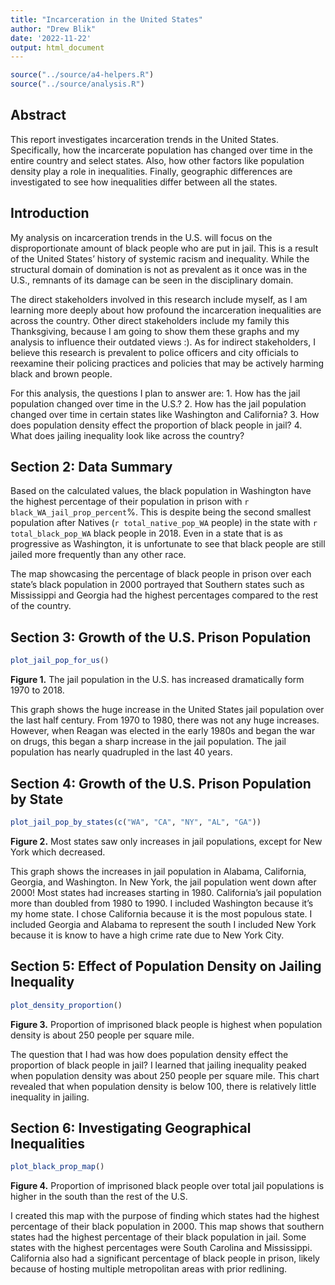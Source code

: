 ```yaml
---
title: "Incarceration in the United States"
author: "Drew Blik"
date: '2022-11-22'
output: html_document
---
```


```r
source("../source/a4-helpers.R")
source("../source/analysis.R")
```

## Abstract 
This report investigates incarceration trends in the United States. Specifically, how the incarcerate population has changed over time in the entire country and select states. Also, how other factors like population density play a role in inequalities. Finally, geographic differences are investigated to see how inequalities differ between all the states.

## Introduction 

My analysis on incarceration trends in the U.S. will focus on the disproportionate amount of black people who are put in jail. This is a result of the United States' history of systemic racism and inequality. While the structural domain of domination is not as prevalent as it once was in the U.S., remnants of its damage can be seen in the disciplinary domain. 

The direct stakeholders involved in this research include myself, as I am learning more deeply about how profound the incarceration inequalities are across the country. Other direct stakeholders include my family this Thanksgiving, because I am going to show them these graphs and my analysis to influence their outdated views :). As for indirect stakeholders, I believe this research is prevalent to police officers and city officials to reexamine their policing practices and policies that may be actively harming black and brown people. 

For this analysis, the questions I plan to answer are:
1. How has the jail population changed over time in the U.S.?
2. How has the jail population changed over time in certain states like Washington and California?
3. How does population density effect the proportion of black people in jail?
4. What does jailing inequality look like across the country?


## Section 2: Data Summary 

Based on the calculated values, the black population in Washington have the 
highest percentage of their population in prison with `r black_WA_jail_prop_percent`%. This is despite being the second smallest population after Natives (`r total_native_pop_WA` people) in the state with
`r total_black_pop_WA` black people in 2018. Even in a state that is as progressive as Washington, it is unfortunate to see that black people are still jailed more frequently than any other race.

The map showcasing the percentage of black people in prison over each state's black population in 2000 portrayed that Southern states such as Mississippi and Georgia had the highest percentages compared to the rest of the country.

## Section 3: Growth of the U.S. Prison Population

```r
plot_jail_pop_for_us()
```
**Figure 1.** The jail population in the U.S. has increased dramatically form 1970 to 2018. 


This graph shows the huge increase in the United States jail population over the last half century. From 1970 to 1980, there was not any huge increases. However, when Reagan was elected in the early 1980s and began the war on drugs, this began a sharp increase in the jail population. The jail population has nearly quadrupled in the last 40 years.


## Section 4: Growth of the U.S. Prison Population by State

```r
plot_jail_pop_by_states(c("WA", "CA", "NY", "AL", "GA"))
```
**Figure 2.** Most states saw only increases in jail populations, except for New York which decreased. 


This graph shows the increases in jail population in Alabama, California, Georgia, and Washington. In New York, the jail population went down after 2000! Most states had increases starting in 1980. California's jail population more than doubled from 1980 to 1990. I included Washington because it's my home state. I chose California because it is the most populous state. I included Georgia and Alabama to represent the south I included New York because it is know to have a high crime rate due to New York City.


## Section 5: Effect of Population Density on Jailing Inequality

```r
plot_density_proportion()
```
**Figure 3.** Proportion of imprisoned black people is highest when population density is about 250 people per square mile.

The question that I had was how does population density effect the proportion of black people in jail? I learned that jailing inequality peaked when population density was about 250 people per square mile. This chart revealed that when population density is below 100, there is relatively little inequality in jailing.



## Section 6: Investigating Geographical Inequalities

```r
plot_black_prop_map()
```
**Figure 4.** Proportion of imprisoned black people over total jail populations is higher in the south than the rest of the U.S.

I created this map with the purpose of finding which states had the highest percentage of their black population in 2000. This map shows that southern states had the highest percentage of their black population in jail. Some states with the highest percentages were South Carolina and Mississippi. California also had a significant percentage of black people in prison, likely because of hosting multiple metropolitan areas with prior redlining.







